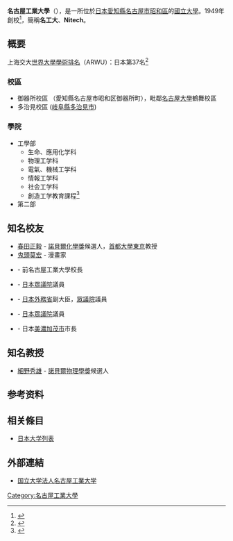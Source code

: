{{expand|time=2013-10-09T08:02:17+00:00}}
{{大学 (日本)
| 大学名=名古屋工業大學
| ふりがな=なごやこうぎょうだいがく
| 英称=Nagoya Institute of Technology
| 画像=Nagoya Institute of Technology2.jpg
| 画像説明=
| 大学設置年=1949年
| 創立年=1905年
| 学校種別=國立
| 設置者=國立大學法人名古屋工業大學
| 国=日本
| 本部所在地={{日本}}[[愛知縣|愛知縣]][[名古屋市|名古屋市]][[昭和區|昭和區]]御器所町
| キャンパス=
| 学部=
| 研究科=
| 大学の略称=名工大
| ウェブサイト=http://www.nitech.ac.jp/
}}

'''名古屋工業大學'''（{{jpn|j=名古屋工業大学|hg=なごやこうぎょうだいがく|rm=Nagoya Kōgyō Daigaku|f=t}}），是一所位於[[日本|日本]][[愛知縣|愛知縣]][[名古屋市|名古屋市]][[昭和區|昭和區]]的[[國立大學|國立大學]]。1949年創校<ref>{{Cite web|title=大学の沿革|url=http://www.nitech.ac.jp/intro/history.html|accessdate=2013-10-09|archiveurl=https://web.archive.org/web/20170130002024/http://www.nitech.ac.jp/intro/history.html|archivedate=2017-01-30|dead-url=no}}</ref>，簡稱'''名工大'''、'''Nitech'''。

==概要==
上海交大[[世界大學學術排名|世界大學學術排名]]（ARWU）：日本第37名<ref>{{Cite web|title=Japanese universities and the 2013 edition of the Shanghai ranking - ResearchGate|url=http://www.researchgate.net/publication/259801212_Japanese_universities_and_the_2013_edition_of_the_Shanghai_ranking|accessdate=2014-10-22|archiveurl=https://web.archive.org/web/20150924153343/http://www.researchgate.net/publication/259801212_Japanese_universities_and_the_2013_edition_of_the_Shanghai_ranking|archivedate=2015-09-24|dead-url=no}}</ref>
===校區===
*御器所校區 （愛知縣名古屋市昭和区御器所町），毗鄰[[名古屋大學|名古屋大學]]鶴舞校區
*多治見校區 ([[岐阜縣|岐阜縣]][[多治見市|多治見市]])

===學院===
*工學部
**生命、應用化学科
**物理工学科
**電氣、機械工学科
**情報工学科
**社会工学科
**創造工学教育課程<ref>{{Cite web |url=http://web-pamphlet.jp/nitech/2016p/#page=9 |title=2016年入学生用の大学案内 |access-date=2017-12-30 |archive-date=2016-04-20 |archive-url=https://web.archive.org/web/20160420033959/http://web-pamphlet.jp/nitech/2016p/#page=9 |dead-url=yes }}</ref>
*第二部

==知名校友==
*[[春田正毅|春田正毅]] - [[諾貝爾化學獎|諾貝爾化學獎]]候選人，[[首都大學東京|首都大學東京]]教授
*[[鬼頭莫宏|鬼頭莫宏]] - 漫畫家
*{{link-ja|松井信行|松井信行 (工学者)}} - 前名古屋工業大學校長
*{{link-ja|田野瀬良太郎|田野瀬良太郎}} - [[众议院_(日本)|日本眾議院]]議員
*{{link-ja|伴野豐|伴野豊}} - [[日本外務省|日本外務省]]副大臣，[[众议院_(日本)|眾議院]]議員
*{{link-ja|篠田陽介|篠田陽介}} - [[众议院_(日本)|日本眾議院]]議員
*{{link-ja|藤井浩人|藤井浩人}} - 日本[[美濃加茂市|美濃加茂市]]市長

==知名教授==
*[[細野秀雄|細野秀雄]] - [[諾貝爾物理學獎|諾貝爾物理學獎]]候選人

== 参考资料 ==
{{reflist}}

== 相关條目 ==
*[[日本大学列表|日本大学列表]]

== 外部連結 ==
*[http://www.nitech.ac.jp/ 国立大学法人名古屋工業大学] {{Wayback|url=http://www.nitech.ac.jp/ |date=20210112055836 }}{{ja}}

{{日本國立大學}}
{{authority control}}

[[Category:名古屋工業大學|Category:名古屋工業大學]]